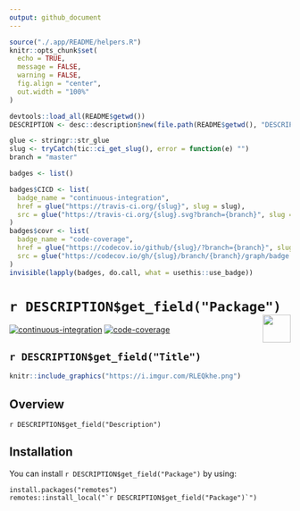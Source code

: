 ```yaml
---
output: github_document
---
```


```r
source("./.app/README/helpers.R")
knitr::opts_chunk$set(
  echo = TRUE, 
  message = FALSE,
  warning = FALSE,
  fig.align = "center", 
  out.width = "100%"
)

devtools::load_all(README$getwd())
DESCRIPTION <- desc::description$new(file.path(README$getwd(), "DESCRIPTION"))
```

```r
glue <- stringr::str_glue
slug <- tryCatch(tic::ci_get_slug(), error = function(e) "")
branch = "master"

badges <- list()

badges$CICD <- list(
  badge_name = "continuous-integration", 
  href = glue("https://travis-ci.org/{slug}", slug = slug), 
  src = glue("https://travis-ci.org/{slug}.svg?branch={branch}", slug = slug, branch = branch)
)
badges$covr <- list(
  badge_name = "code-coverage", 
  href = glue("https://codecov.io/github/{slug}/?branch={branch}", slug = slug, branch = branch), 
  src = glue("https://codecov.io/gh/{slug}/branch/{branch}/graph/badge.svg", slug = slug, branch = branch)
)
invisible(lapply(badges, do.call, what = usethis::use_badge))
```

# ``r DESCRIPTION$get_field("Package")`` <img src='https://i.imgur.com/cLcAYfz.png' align="right" height="50"/>

<!-- badges: start -->
[![continuous-integration](https://travis-ci.org/data-science-competitions/template.project.svg?branch=master)](https://travis-ci.org/data-science-competitions/template.project)
[![code-coverage](https://codecov.io/gh/data-science-competitions/template.project/branch/master/graph/badge.svg)](https://codecov.io/github/data-science-competitions/template.project/?branch=master)
<!-- badges: end -->

`r DESCRIPTION$get_field("Title")`
---

```r
knitr::include_graphics("https://i.imgur.com/RLEQkhe.png")
```

## Overview

`r DESCRIPTION$get_field("Description")`

## Installation

You can install ``r DESCRIPTION$get_field("Package")`` by using:

```
install.packages("remotes")
remotes::install_local("`r DESCRIPTION$get_field("Package")`")
```
